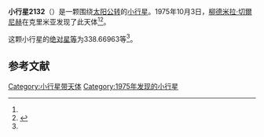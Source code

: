 {{Infobox planet
| bgcolour = #FFFFC0
| name = 2132 Zhukov
| symbol = 
| image = 
| caption = 
| discovery = yes
| discovery_ref = 
| discoverer = [[柳德米拉·切爾尼赫|柳德米拉·切爾尼赫]]
| discovery_site = [[克里米亚|克里米亚]] 
| discovered = 1975年10月3日
| designations = yes
| mp_name = 
| named_after = 
| alt_names = 1975 TW3/ 1929 WR / 1931 GA / 1950 HC1 / 1951 OC / 1955 MJ1 / 1956 RK / 1966 UX / 1970 SE / 1972 BQ / 1977 EK / 1980 XY
| mp_category = [[主带小行星|主带小行星]]
| orbit_ref = <ref name="a">[http://ssd.jpl.nasa.gov/sbdb.cgi?sstr=2132 2132 Zhukov] {{Wayback|url=http://ssd.jpl.nasa.gov/sbdb.cgi?sstr=2132 |date=20200820023151 }}，小行星數據庫瀏覽器（JPL Small-Body Database Browser）－[[美国国家航空航天局|美国国家航空航天局]]喷气推进实验室</ref>
| epoch = 2456400.5 (2013年4月18日更新)
| aphelion = {{convert|3.0122749|AU|km|3|abbr=on|lk=out}}
| perihelion = {{convert|2.5506131|AU|km|3|abbr=on}}
| semimajor = {{convert|2.7814440|AU|km|3|abbr=on}}
| eccentricity = 0.0829896
| period = 1694.353102 [[日|日]]<br />4.64[[儒略年|儒略年]]
| avg_speed = 
| inclination = 5.87159
| asc_node = 82.47884
| mean_anomaly = 
| arg_peri = 338.66963
| satellites = 
| physical_characteristics = yes
| dimensions = 
| mass = 
| density = 
| surface_grav = 
| escape_velocity = 
| sidereal_day = 
| axial_tilt = 
| pole_ecliptic_lat = 
| pole_ecliptic_lon = 
| albedo = 
| temperatures= 
| temp_name1 = 
| mean_temp_1 = 
| max_temp_1 = 
| temp_name2 = 
| max_temp_2 = 
| spectral_type = 
| abs_magnitude = 338.66963
}}

'''小行星2132'''（{{lang-en|2132 Zhukov}}）是一颗围绕[[太阳|太阳]][[公转|公转]]的[[小行星|小行星]]。1975年10月3日，[[柳德米拉·切爾尼赫|柳德米拉·切爾尼赫]]在克里米亚发现了此天体<ref name="a" /><ref>{{cite news|title=小行星列表|url=http://cfa-www.harvard.edu/iau/lists/NumberedMPs.txt|accessdate=2013-07-08|newspaper=哈佛大学|archive-date=2008-05-17|archive-url=https://web.archive.org/web/20080517010638/http://cfa-www.harvard.edu/iau/lists/NumberedMPs.txt|dead-url=no}}</ref>。

这颗小行星的[[绝对星等|绝对星等]]为338.66963等<ref name="a" />。

==参考文献==
{{reflist}}
{{Minor Planet Number|[[小行星2131|小行星2131]]|[[小行星2133|小行星2133]]}}

{{小天体}}

[[Category:小行星带天体|Category:小行星带天体]]
[[Category:1975年发现的小行星|Category:1975年发现的小行星]]

{{asteroid-stub}}